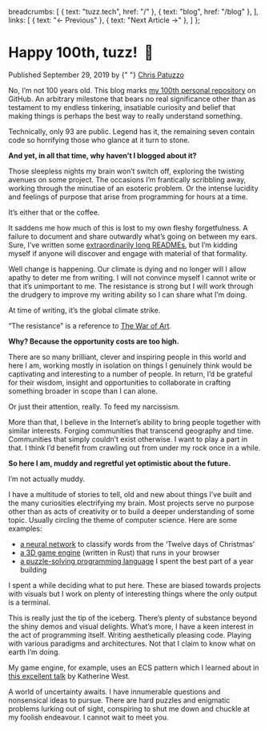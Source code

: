 
  breadcrumbs: [
    { text: "tuzz.tech", href: "/" },
    { text: "blog", href: "/blog" },
  ],
  links: [
    { text: "← Previous" },
    { text: "Next Article →" },
  ]
};

<Layout title="Happy 100th, tuzz!" navigation={navigation}>

# Happy 100th, tuzz! &nbsp;🎉

<time dateTime="2019-09-29">Published September 29, 2019 by {" "}
<a href="https://twitter.com/chrispatuzzo" target="_blank">Chris Patuzzo</a>
</time>

No, I’m not 100 years old. This blog marks
[my 100th personal repository](https://github.com/tuzz/tuzz.tech) on GitHub. An
arbitrary milestone that bears no real significance other than as testament to
my endless tinkering, insatiable curiosity and belief that making things is
perhaps the best way to really understand something.

<aside className="raise-5-lines"><p>
Technically, only 93 are public. Legend has it, the remaining seven contain
code so horrifying those who glance at it turn to stone.
</p></aside>

**And yet, in all that time, why haven’t I blogged about it?**

Those sleepless nights my brain won’t switch off, exploring the twisting
avenues on some project. The occasions I’m frantically scribbling away, working
through the minutiae of an esoteric problem. Or the intense lucidity and
feelings of purpose that arise from programming for hours at a time.

<aside className="raise-2-lines"><p>
It’s either that or the coffee.
</p></aside>

It saddens me how much of this is lost to my own fleshy forgetfulness. A
failure to document and share outwardly what’s going on between my ears.
Sure, I’ve written some
[extraordinarily long READMEs](https://github.com/tuzz/supersat), but I’m
kidding myself if anyone will discover and engage with material of that
formality.

Well change is happening. Our climate is dying and no longer will I allow
apathy to deter me from writing. I will not convince myself I cannot write or
that it’s unimportant to me. The resistance is strong but I will work through
the drudgery to improve my writing ability so I can share what I’m doing.

<aside className="raise-5-lines">

At time of writing, it’s the global climate strike.

“The resistance” is a reference to
[The War of Art](https://www.goodreads.com/book/show/1319.The_War_of_Art).

</aside>

**Why? Because the opportunity costs are too high.**

There are so many brilliant, clever and inspiring people in this world and here
I am, working mostly in isolation on things I genuinely think would be
captivating and interesting to a number of people. In return, I’d be grateful
for their wisdom, insight and opportunities to collaborate in crafting
something broader in scope than I can alone.

<aside className="raise-4-lines"><p>
Or just their attention, really. To feed my narcissism.
</p></aside>

More than that, I believe in the Internet’s ability to bring people together
with similar interests. Forging communities that transcend geography and time.
Communities that simply couldn’t exist otherwise. I want to play a part in
that. I think I’d benefit from crawling out from under my rock once in a while.

**So here I am, muddy and regretful yet optimistic about the future.**

<aside className="raise-2-lines"><p>
I’m not actually muddy.
</p></aside>

I have a multitude of stories to tell, old and new about things I’ve built and
the many curiosities electrifying my brain. Most projects serve no purpose
other than as acts of creativity or to build a deeper understanding of some
topic. Usually circling the theme of computer science. Here are some examples:

- [a neural network](https://tuzz.github.io/twelve_days/bin/) to classify words
from the ‘Twelve days of Christmas’
- [a 3D game engine](https://tuzz.github.io/game-engine/) (written in Rust) that
runs in your browser
- [a puzzle-solving programming language](https://sentient-lang.org) I spent the
best part of a year building

<aside className="raise-5-lines"><p>
I spent a while deciding what to put here. These are biased towards projects
with visuals but I work on plenty of interesting things where the only output
is a terminal.
</p></aside>

This is really just the tip of the iceberg. There’s plenty of substance beyond
the shiny demos and visual delights. What’s more, I have a keen interest in the
act of programming itself. Writing aesthetically pleasing code. Playing with
various paradigms and architectures. Not that I claim to know what on earth I’m
doing.

<aside className="raise-3-lines">

My game engine, for example, uses an ECS pattern which I learned about in
[this excellent talk](https://www.youtube.com/watch?v=aKLntZcp27M) by Katherine
West.

</aside>

A world of uncertainty awaits. I have innumerable questions and nonsensical
ideas to pursue. There are hard puzzles and enigmatic problems lurking out of
sight, conspiring to shut me down and chuckle at my foolish endeavour. I cannot
wait to meet you.

</Layout>
